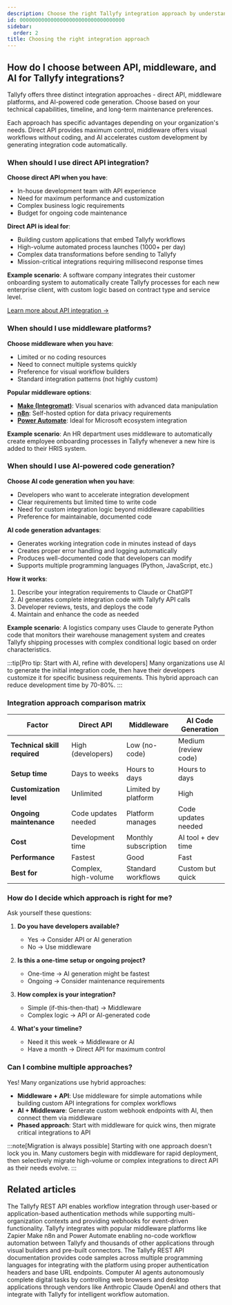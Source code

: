 ```yaml
---
description: Choose the right Tallyfy integration approach by understanding when to use direct API integration versus middleware platforms versus AI-powered code generation based on your technical resources complexity requirements and maintenance preferences.
id: 0000000000000000000000000000000000
sidebar:
  order: 2
title: Choosing the right integration approach
---
```


## How do I choose between API, middleware, and AI for Tallyfy integrations?

Tallyfy offers three distinct integration approaches - direct API, middleware platforms, and AI-powered code generation. Choose based on your technical capabilities, timeline, and long-term maintenance preferences.

Each approach has specific advantages depending on your organization's needs. Direct API provides maximum control, middleware offers visual workflows without coding, and AI accelerates custom development by generating integration code automatically.

### When should I use direct API integration?

**Choose direct API when you have**:
- In-house development team with API experience
- Need for maximum performance and customization
- Complex business logic requirements
- Budget for ongoing code maintenance

**Direct API is ideal for**:
- Building custom applications that embed Tallyfy workflows
- High-volume automated process launches (1000+ per day)
- Complex data transformations before sending to Tallyfy
- Mission-critical integrations requiring millisecond response times

**Example scenario**: A software company integrates their customer onboarding system to automatically create Tallyfy processes for each new enterprise client, with custom logic based on contract type and service level.

[Learn more about API integration →](/products/pro/integrations/open-api/)

### When should I use middleware platforms?

**Choose middleware when you have**:
- Limited or no coding resources
- Need to connect multiple systems quickly
- Preference for visual workflow builders
- Standard integration patterns (not highly custom)

**Popular middleware options**:
- **[Make (Integromat)](/products/pro/integrations/middleware/make/)**: Visual scenarios with advanced data manipulation
- **[n8n](/products/pro/integrations/middleware/n8n/)**: Self-hosted option for data privacy requirements
- **[Power Automate](/products/pro/integrations/middleware/power-automate/)**: Ideal for Microsoft ecosystem integration

**Example scenario**: An HR department uses middleware to automatically create employee onboarding processes in Tallyfy whenever a new hire is added to their HRIS system.

### When should I use AI-powered code generation?

**Choose AI code generation when you have**:
- Developers who want to accelerate integration development
- Clear requirements but limited time to write code
- Need for custom integration logic beyond middleware capabilities
- Preference for maintainable, documented code

**AI code generation advantages**:
- Generates working integration code in minutes instead of days
- Creates proper error handling and logging automatically
- Produces well-documented code that developers can modify
- Supports multiple programming languages (Python, JavaScript, etc.)

**How it works**:
1. Describe your integration requirements to Claude or ChatGPT
2. AI generates complete integration code with Tallyfy API calls
3. Developer reviews, tests, and deploys the code
4. Maintain and enhance the code as needed

**Example scenario**: A logistics company uses Claude to generate Python code that monitors their warehouse management system and creates Tallyfy shipping processes with complex conditional logic based on order characteristics.

:::tip[Pro tip: Start with AI, refine with developers]
Many organizations use AI to generate the initial integration code, then have their developers customize it for specific business requirements. This hybrid approach can reduce development time by 70-80%.
:::

### Integration approach comparison matrix

| Factor | Direct API | Middleware | AI Code Generation |
|--------|------------|------------|-------------------|
| **Technical skill required** | High (developers) | Low (no-code) | Medium (review code) |
| **Setup time** | Days to weeks | Hours to days | Hours to days |
| **Customization level** | Unlimited | Limited by platform | High |
| **Ongoing maintenance** | Code updates needed | Platform manages | Code updates needed |
| **Cost** | Development time | Monthly subscription | AI tool + dev time |
| **Performance** | Fastest | Good | Fast |
| **Best for** | Complex, high-volume | Standard workflows | Custom but quick |

### How do I decide which approach is right for me?

Ask yourself these questions:

1. **Do you have developers available?**
   - Yes → Consider API or AI generation
   - No → Use middleware

2. **Is this a one-time setup or ongoing project?**
   - One-time → AI generation might be fastest
   - Ongoing → Consider maintenance requirements

3. **How complex is your integration?**
   - Simple (if-this-then-that) → Middleware
   - Complex logic → API or AI-generated code

4. **What's your timeline?**
   - Need it this week → Middleware or AI
   - Have a month → Direct API for maximum control

### Can I combine multiple approaches?

Yes! Many organizations use hybrid approaches:

- **Middleware + API**: Use middleware for simple automations while building custom API integrations for complex workflows
- **AI + Middleware**: Generate custom webhook endpoints with AI, then connect them via middleware
- **Phased approach**: Start with middleware for quick wins, then migrate critical integrations to API

:::note[Migration is always possible]
Starting with one approach doesn't lock you in. Many customers begin with middleware for rapid deployment, then selectively migrate high-volume or complex integrations to direct API as their needs evolve.
:::


## Related articles
<CardGrid>
<LinkTitleCard header="<b>Open Api > Integrate with Tallyfy using the API</b>" href="/products/pro/integrations/open-api/how-to-integrate-with-tallyfy-using-api/" > The Tallyfy REST API enables workflow integration through user-based or application-based authentication methods while supporting multi-organization contexts and providing webhooks for event-driven functionality. </LinkTitleCard>
<LinkTitleCard header="<b>Integrations > Middleware</b>" href="/products/pro/integrations/middleware/" > Tallyfy integrates with popular middleware platforms like Zapier Make n8n and Power Automate enabling no-code workflow automation between Tallyfy and thousands of other applications through visual builders and pre-built connectors. </LinkTitleCard>
<LinkTitleCard header="<b>Open Api > API code samples</b>" href="/products/pro/integrations/open-api/code-samples/" > The Tallyfy REST API documentation provides code samples across multiple programming languages for integrating with the platform using proper authentication headers and base URL endpoints. </LinkTitleCard>
<LinkTitleCard header="<b>MCP Server > Computer AI Agents</b>" href="/products/pro/integrations/computer-ai-agents/" > Computer AI agents autonomously complete digital tasks by controlling web browsers and desktop applications through vendors like Anthropic Claude OpenAI and others that integrate with Tallyfy for intelligent workflow automation. </LinkTitleCard>
</CardGrid>